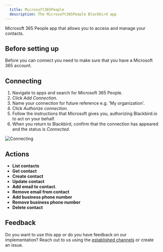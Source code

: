 ```yaml
---
  title: Microsoft365People
  description: The Microsoft365People Blackbird app
---
```


<LinkCard title="View on Github" target="_blank" href="https://github.com/bb-io/Microsoft365People" icon="github" />

Microsoft 365 People app that allows you to access and manage your contacts.

## Before setting up

Before you can connect you need to make sure that you have a Microsoft 365 account.

## Connecting

1. Navigate to apps and search for Microsoft 365 People.
2. Click _Add Connection_.
3. Name your connection for future reference e.g. 'My organization'.
4. Click _Authorize connection_.
5. Follow the instructions that Microsoft gives you, authorizing Blackbird.io to act on your behalf.
6. When you return to Blackbird, confirm that the connection has appeared and the status is _Connected_.

![Connecting](https://raw.githubusercontent.com/bb-io/Microsoft365People/main/image/README/connecting.png)

## Actions

- **List contacts**
- **Get contact**
- **Create contact**
- **Update contact**
- **Add email to contact**.
- **Remove email from contact**
- **Add business phone number**
- **Remove business phone number**
- **Delete contact**

## Feedback

Do you want to use this app or do you have feedback on our implementation? Reach out to us using the [established channels](https://www.blackbird.io/) or create an issue.

